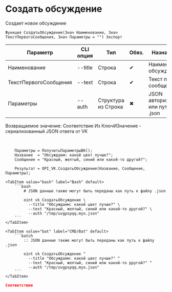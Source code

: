 ﻿---
sidebar_position: 1
description: Создать обсуждение и другие функции для работы с VK в Открытом пакете интеграций - бесплатной open-source библиотеке интеграций для 1С:Предприятие 8, OneScript и CLI
keywords: [1C, 1С, 1С:Предприятие, 1С:Предприятие 8.3, API, Интеграция, Сервисы, Обмен, OneScript, CLI, VK]
---


# Создать обсуждение
 Создает новое обсуждение



`Функция СоздатьОбсуждение(Знач Наименование, Знач ТекстПервогоСообщения, Знач Параметры = "") Экспорт`

  | Параметр | CLI опция | Тип | Обяз. | Назначение |
  |-|-|-|-|-|
  | Наименование | --title | Строка | &#x2714; | Наименование обсуждения |
  | ТекстПервогоСообщения | --text | Строка | &#x2714; | Текст первого сообщения |
  | Параметры | --auth | Структура из Строка | &#x2716; | JSON авторизации или путь к .json |

  
  Возвращаемое значение:   Соответствие Из КлючИЗначение - сериализованный JSON ответа от VK

<br/>




```bsl title="Пример использования для 1С:Предприятие/OneScript"
    Параметры = ПолучитьПараметрыВК();
    Название  = "Обсуждаем: какой цвет лучше?";
    Сообщение = "Красный, желтый, синий или какой-то другой?";

    Результат = OPI_VK.СоздатьОбсуждение(Название, Сообщение, Параметры);
```
    

 <Tabs>
  
    <TabItem value="bash" label="Bash" default>
        ```bash
            # JSON данные также могут быть переданы как путь к файлу .json
            
            oint vk СоздатьОбсуждение \
              --title "Обсуждаем: какой цвет лучше?" \
              --text "Красный, желтый, синий или какой-то другой?" \
              --auth "/tmp/uvgpspqq.myo.json"
        ```
    </TabItem>
  
    <TabItem value="bat" label="CMD/Bat" default>
        ```batch
            :: JSON данные также могут быть переданы как путь к файлу .json
            
            oint vk СоздатьОбсуждение ^
              --title "Обсуждаем: какой цвет лучше?" ^
              --text "Красный, желтый, синий или какой-то другой?" ^
              --auth "/tmp/uvgpspqq.myo.json"
        ```
    </TabItem>
</Tabs>


```json title="Результат"
Соответствие
```
